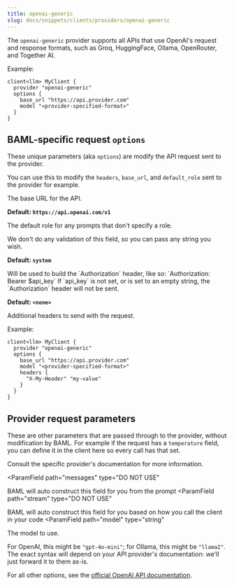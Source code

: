 ```yaml
---
title: openai-generic
slug: docs/snippets/clients/providers/openai-generic
---
```



The `openai-generic` provider supports all APIs that use OpenAI's request and
response formats, such as Groq, HuggingFace, Ollama, OpenRouter, and Together AI.

Example:

```baml BAML
client<llm> MyClient {
  provider "openai-generic"
  options {
    base_url "https://api.provider.com"
    model "<provider-specified-format>"
  }
}
```



## BAML-specific request `options`
These unique parameters (aka `options`) are modify the API request sent to the provider.

You can use this to modify the `headers`, `base_url`, and `default_role` sent to the provider for example.


<ParamField path="base_url" type="string">
  The base URL for the API.
  
  **Default: `https://api.openai.com/v1`**
</ParamField>

<ParamField path="default_role" type="string">
  The default role for any prompts that don't specify a role.
  
  We don't do any validation of this field, so you can pass any string you wish.
  
  **Default: `system`**
</ParamField>

<ParamField path="api_key" type="string" default="<none>">
  Will be used to build the `Authorization` header, like so: `Authorization: Bearer $api_key`
  If `api_key` is not set, or is set to an empty string, the `Authorization` header will not be sent.

  **Default: `<none>`**
</ParamField>

<ParamField path="headers" type="object">
  Additional headers to send with the request.

Example:

```baml BAML
client<llm> MyClient {
  provider "openai-generic"
  options {
    base_url "https://api.provider.com"
    model "<provider-specified-format>"
    headers {
      "X-My-Header" "my-value"
    }
  }
}
```

</ParamField>

<Markdown src="../../../../snippets/allowed-role-metadata-basic.mdx" />

## Provider request parameters
These are other parameters that are passed through to the provider, without modification by BAML. For example if the request has a `temperature` field, you can define it in the client here so every call has that set.

Consult the specific provider's documentation for more information.

<ParamField
   path="messages"
   type="DO NOT USE"
>
  BAML will auto construct this field for you from the prompt
</ParamField>
<ParamField
   path="stream"
   type="DO NOT USE"
>
  BAML will auto construct this field for you based on how you call the client in your code
</ParamField>
<ParamField
  path="model"
  type="string"
>
  The model to use.

  For OpenAI, this might be `"gpt-4o-mini"`; for Ollama, this might be `"llama2"`. The exact
  syntax will depend on your API provider's documentation: we'll just forward it to them as-is.

</ParamField>

For all other options, see the [official OpenAI API documentation](https://platform.openai.com/docs/api-reference/chat/create).
